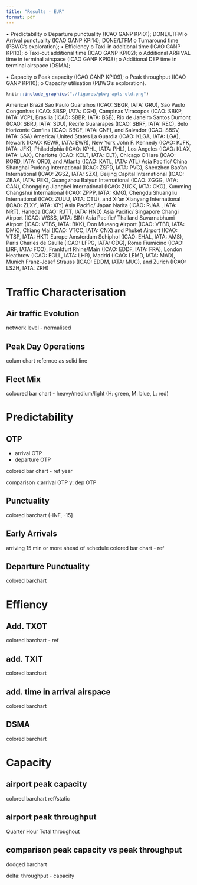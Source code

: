 ```yaml
---
title: "Results - EUR"
format: pdf
---
```


•	Predictability
o	Departure punctuality (ICAO GANP KPI01);       DONE/LTFM
o	Arrival punctuality (ICAO GANP KPI14);         DONE/LTFM
o	Turnaround time (PBWG’s exploration);
•	Efficiency
o	Taxi-in additional time (ICAO GANP KPI13);
o	Taxi-out additional time (ICAO GANP KPI02); 
o	Additional ARRIVAL time in terminal airspace (ICAO GANP KPI08);
o	Additional DEP time in terminal airspace (DSMA);

•	Capacity
o	Peak capacity (ICAO GANP KPI09); 
o	Peak throughput (ICAO GANP KPI10);
o	Capacity utilisation (PBWG’s exploration).

```r
knitr::include_graphics("./figures/pbwg-apts-old.png")
```

America/ Brazil 	Sao Paulo Guarulhos (ICAO: SBGR, IATA: GRU), Sao Paulo Congonhas (ICAO: SBSP, IATA: CGH), Campinas Viracopos (ICAO: SBKP, IATA: VCP), Brasilia (ICAO: SBBR, IATA: BSB), Rio de Janeiro Santos Dumont (ICAO: SBRJ, IATA: SDU), Recife Guararapes (ICAO: SBRF, IATA: REC), Belo Horizonte Confins (ICAO: SBCF, IATA: CNF), and Salvador (ICAO: SBSV, IATA: SSA)
America/ United States	La Guardia (ICAO: KLGA, IATA: LGA), Newark (ICAO: KEWR, IATA: EWR), New York John F. Kennedy (ICAO: KJFK, IATA: JFK), Philadelphia (ICAO: KPHL, IATA: PHL), Los Angeles (ICAO: KLAX, IATA: LAX), Charlotte (ICAO: KCLT, IATA: CLT), Chicago O’Hare (ICAO: KORD, IATA: ORD), and Atlanta (ICAO: KATL, IATA: ATL)
Asia Pacific/ China	Shanghai Pudong International (ICAO: ZSPD, IATA: PVG), Shenzhen Bao’an International (ICAO: ZGSZ, IATA: SZX), Beijing Capital International (ICAO: ZBAA, IATA: PEK), Guangzhou Baiyun International (ICAO: ZGGG, IATA: CAN), Chongqing Jiangbei International (ICAO: ZUCK, IATA: CKG), Kumming Changshui International (ICAO: ZPPP, IATA: KMG), Chengdu Shuangliu International (ICAO: ZUUU, IATA: CTU), and  Xi’an Xianyang International (ICAO: ZLXY, IATA: XIY)
Asia Pacific/ Japan	Narita (ICAO: RJAA , IATA: NRT), Haneda (ICAO: RJTT, IATA: HND)
Asia Pacific/ Singapore 	Changi Airport (ICAO: WSSS, IATA: SIN)
Asia Pacific/ Thailand	Suvarnabhumi Airport (ICAO: VTBS, IATA: BKK), Don Mueang Airport (ICAO: VTBD, IATA: DMK), Chiang Mai (ICAO: VTCC, IATA: CNX) and Phuket Airport (ICAO: VTSP, IATA: HKT)
Europe	Amsterdam Schiphol (ICAO: EHAL, IATA: AMS), Paris Charles de Gaulle (ICAO: LFPG, IATA: CDG), Rome Fiumicino (ICAO: LIRF, IATA: FCO), Frankfurt Rhine/Main (ICAO: EDDF, IATA: FRA), London Heathrow (ICAO: EGLL, IATA: LHR), Madrid (ICAO: LEMD, IATA: MAD), Munich Franz-Josef Strauss (ICAO: EDDM, IATA: MUC), and Zurich (ICAO: LSZH, IATA: ZRH)



# Traffic Characterisation

## Air traffic Evolution

network level - normalised

## Peak Day Operations

colum chart refernce as solid line

## Fleet Mix

coloured bar chart - heavy/medium/light (H: green, M: blue, L: red)

# Predictability

## OTP

* arrival OTP
* departure OTP

colored bar chart - ref year

comparison x:arrival OTP y: dep OTP

## Punctuality

colored barchart
(-INF, -15]

## Early Arrivals

arriving 15 min or more ahead of schedule
colored bar chart - ref

## Departure Punctuality
colored barchart

# Effiency

## Add. TXOT

colored barchart - ref

## add. TXIT

colored barchart

## add. time in arrival airspace

colored barchart

## DSMA

colored barchart

# Capacity

## airport peak capacity

colored barchart ref/static

## airport peak throughput

Quarter Hour Total throughout

## comparison peak capacity vs peak throughput

dodged barchart

delta: throughput - capacity


